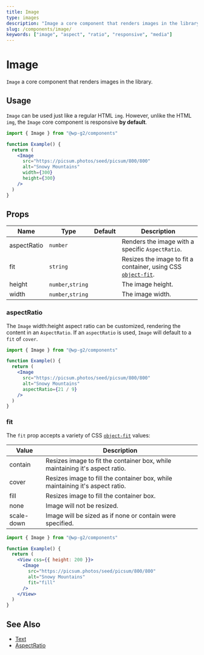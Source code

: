 ```yaml
---
title: Image
type: images
description: "Image a core component that renders images in the library."
slug: /components/image/
keywords: ["image", "aspect", "ratio", "responsive", "media"]
---
```


# Image

`Image` a core component that renders images in the library.

## Usage

`Image` can be used just like a regular HTML `img`. However, unlike the HTML `img`, the `Image` core component is responsive **by default**.

```jsx live
import { Image } from "@wp-g2/components"

function Example() {
  return (
    <Image
      src="https://picsum.photos/seed/picsum/800/800"
      alt="Snowy Mountains"
      width={300}
      height={300}
    />
  )
}
```

## Props

| Name        | Type              | Default | Description                                                                                                                  |
| ----------- | ----------------- | ------- | ---------------------------------------------------------------------------------------------------------------------------- |
| aspectRatio | `number`          |         | Renders the image with a specific `AspectRatio`.                                                                             |
| fit         | `string`          |         | Resizes the image to fit a container, using CSS [`object-fit`](https://developer.mozilla.org/en-US/docs/Web/CSS/object-fit). |
| height      | `number`,`string` |         | The image height.                                                                                                            |
| width       | `number`,`string` |         | The image width.                                                                                                             |

### aspectRatio

The `Image` width:height aspect ratio can be customized, rendering the content in an `AspectRatio`. If an `aspectRatio` is used, `Image` will default to a `fit` of `cover`.

```jsx live
import { Image } from "@wp-g2/components"

function Example() {
  return (
    <Image
      src="https://picsum.photos/seed/picsum/800/800"
      alt="Snowy Mountains"
      aspectRatio={21 / 9}
    />
  )
}
```

### fit

The `fit` prop accepts a variety of CSS [`object-fit`](https://developer.mozilla.org/en-US/docs/Web/CSS/object-fit) values:

| Value      | Description                                                                   |
| ---------- | ----------------------------------------------------------------------------- |
| contain    | Resizes image to fit the container box, while maintaining it's aspect ratio.  |
| cover      | Resizes image to fill the container box, while maintaining it's aspect ratio. |
| fill       | Resizes image to fill the container box.                                      |
| none       | Image will not be resized.                                                    |
| scale-down | Image will be sized as if none or contain were specified.                     |

```jsx live
import { Image } from "@wp-g2/components"

function Example() {
  return (
    <View css={{ height: 200 }}>
      <Image
        src="https://picsum.photos/seed/picsum/800/800"
        alt="Snowy Mountains"
        fit="fill"
      />
    </View>
  )
}
```

## See Also

- [Text](/components/text/)
- [AspectRatio](/components/aspectratio/)
